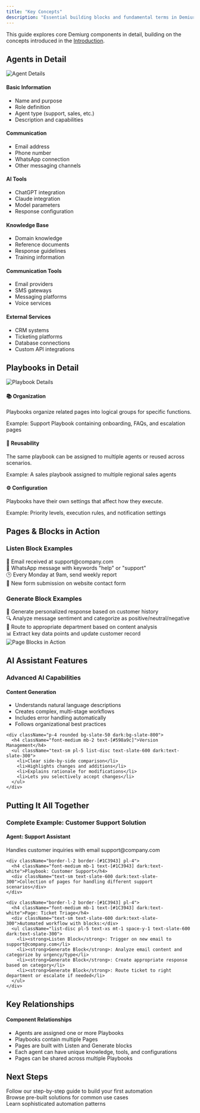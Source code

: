 ```yaml
---
title: "Key Concepts"
description: "Essential building blocks and fundamental terms in Demiurg"
---
```


<div className="p-4 rounded-md bg-white dark:bg-transparent border-l-2 border-[#1C3943] mb-6">
  <p className="text-slate-600 dark:text-slate-300">This guide explores core Demiurg components in detail, building on the concepts introduced in the <a href="/introduction" className="text-[#598a9c] hover:underline">Introduction</a>.</p>
</div>

## Agents in Detail

<Frame>
  <img src="/images/agent-detail.png" alt="Agent Details" className="rounded-lg" />
</Frame>

<Tabs>
  <Tab title="Identity">
    <div className="grid grid-cols-1 md:grid-cols-2 gap-4 mt-4">
      <div className="p-5 rounded-md bg-white dark:bg-slate-900 border border-slate-200 dark:border-slate-800">
        <h4 className="font-medium mb-2 text-[#1C3943] dark:text-white">Basic Information</h4>
        <ul className="space-y-1 pl-5 list-disc text-slate-600 dark:text-slate-300">
          <li>Name and purpose</li>
          <li>Role definition</li>
          <li>Agent type (support, sales, etc.)</li>
          <li>Description and capabilities</li>
        </ul>
      </div>
      <div className="p-5 rounded-md bg-white dark:bg-slate-900 border border-slate-200 dark:border-slate-800">
        <h4 className="font-medium mb-2 text-[#1C3943] dark:text-white">Communication</h4>
        <ul className="space-y-1 pl-5 list-disc text-slate-600 dark:text-slate-300">
          <li>Email address</li>
          <li>Phone number</li>
          <li>WhatsApp connection</li>
          <li>Other messaging channels</li>
        </ul>
      </div>
    </div>
  </Tab>
  
  <Tab title="AI & Knowledge">
    <div className="grid grid-cols-1 md:grid-cols-2 gap-4 mt-4">
      <div className="p-5 rounded-md bg-white dark:bg-slate-900 border border-slate-200 dark:border-slate-800">
        <h4 className="font-medium mb-2 text-[#1C3943] dark:text-white">AI Tools</h4>
        <ul className="space-y-1 pl-5 list-disc text-slate-600 dark:text-slate-300">
          <li>ChatGPT integration</li>
          <li>Claude integration</li>
          <li>Model parameters</li>
          <li>Response configuration</li>
        </ul>
      </div>
      <div className="p-5 rounded-md bg-white dark:bg-slate-900 border border-slate-200 dark:border-slate-800">
        <h4 className="font-medium mb-2 text-[#1C3943] dark:text-white">Knowledge Base</h4>
        <ul className="space-y-1 pl-5 list-disc text-slate-600 dark:text-slate-300">
          <li>Domain knowledge</li>
          <li>Reference documents</li>
          <li>Response guidelines</li>
          <li>Training information</li>
        </ul>
      </div>
    </div>
  </Tab>
  
  <Tab title="Integrations">
    <div className="grid grid-cols-1 md:grid-cols-2 gap-4 mt-4">
      <div className="p-5 rounded-md bg-white dark:bg-slate-900 border border-slate-200 dark:border-slate-800">
        <h4 className="font-medium mb-2 text-[#1C3943] dark:text-white">Communication Tools</h4>
        <ul className="space-y-1 pl-5 list-disc text-slate-600 dark:text-slate-300">
          <li>Email providers</li>
          <li>SMS gateways</li>
          <li>Messaging platforms</li>
          <li>Voice services</li>
        </ul>
      </div>
      <div className="p-5 rounded-md bg-white dark:bg-slate-900 border border-slate-200 dark:border-slate-800">
        <h4 className="font-medium mb-2 text-[#1C3943] dark:text-white">External Services</h4>
        <ul className="space-y-1 pl-5 list-disc text-slate-600 dark:text-slate-300">
          <li>CRM systems</li>
          <li>Ticketing platforms</li>
          <li>Database connections</li>
          <li>Custom API integrations</li>
        </ul>
      </div>
    </div>
  </Tab>
</Tabs>

## Playbooks in Detail

<Frame>
  <img src="/images/playbook-detail.png" alt="Playbook Details" className="rounded-lg" />
</Frame>

<div className="grid grid-cols-1 md:grid-cols-3 gap-4 mt-4 mb-6">
  <div className="p-5 rounded-md bg-white dark:bg-slate-900 border border-slate-200 dark:border-slate-800">
    <h4 className="font-medium mb-2 flex items-center text-[#1C3943] dark:text-white">
      <span className="mr-2">📚</span> Organization
    </h4>
    <p className="text-sm mb-3 text-slate-600 dark:text-slate-300">Playbooks organize related pages into logical groups for specific functions.</p>
    <div className="text-xs px-3 py-2 rounded bg-slate-50 dark:bg-slate-800">Example: Support Playbook containing onboarding, FAQs, and escalation pages</div>
  </div>
  
  <div className="p-5 rounded-md bg-white dark:bg-slate-900 border border-slate-200 dark:border-slate-800">
    <h4 className="font-medium mb-2 flex items-center text-[#1C3943] dark:text-white">
      <span className="mr-2">🔄</span> Reusability
    </h4>
    <p className="text-sm mb-3 text-slate-600 dark:text-slate-300">The same playbook can be assigned to multiple agents or reused across scenarios.</p>
    <div className="text-xs px-3 py-2 rounded bg-slate-50 dark:bg-slate-800">Example: A sales playbook assigned to multiple regional sales agents</div>
  </div>
  
  <div className="p-5 rounded-md bg-white dark:bg-slate-900 border border-slate-200 dark:border-slate-800">
    <h4 className="font-medium mb-2 flex items-center text-[#1C3943] dark:text-white">
      <span className="mr-2">⚙️</span> Configuration
    </h4>
    <p className="text-sm mb-3 text-slate-600 dark:text-slate-300">Playbooks have their own settings that affect how they execute.</p>
    <div className="text-xs px-3 py-2 rounded bg-slate-50 dark:bg-slate-800">Example: Priority levels, execution rules, and notification settings</div>
  </div>
</div>

## Pages & Blocks in Action

<div className="grid grid-cols-1 md:grid-cols-2 gap-6 mb-6">
  <div>
    <h3 className="font-medium mb-3 text-[#1C3943] dark:text-white">Listen Block Examples</h3>
    <div className="p-5 rounded-md bg-white dark:bg-slate-900 border border-slate-200 dark:border-slate-800">
      <div className="space-y-2">
        <div className="px-3 py-2 rounded bg-slate-50 dark:bg-slate-800 text-sm flex items-center">
          <span className="mr-2">📩</span> Email received at support@company.com
        </div>
        <div className="px-3 py-2 rounded bg-slate-50 dark:bg-slate-800 text-sm flex items-center">
          <span className="mr-2">📱</span> WhatsApp message with keywords "help" or "support"
        </div>
        <div className="px-3 py-2 rounded bg-slate-50 dark:bg-slate-800 text-sm flex items-center">
          <span className="mr-2">🕒</span> Every Monday at 9am, send weekly report
        </div>
        <div className="px-3 py-2 rounded bg-slate-50 dark:bg-slate-800 text-sm flex items-center">
          <span className="mr-2">📝</span> New form submission on website contact form
        </div>
      </div>
    </div>
  </div>
  
  <div>
    <h3 className="font-medium mb-3 text-[#1C3943] dark:text-white">Generate Block Examples</h3>
    <div className="p-5 rounded-md bg-white dark:bg-slate-900 border border-slate-200 dark:border-slate-800">
      <div className="space-y-2">
        <div className="px-3 py-2 rounded bg-slate-50 dark:bg-slate-800 text-sm flex items-center">
          <span className="mr-2">💬</span> Generate personalized response based on customer history
        </div>
        <div className="px-3 py-2 rounded bg-slate-50 dark:bg-slate-800 text-sm flex items-center">
          <span className="mr-2">🔍</span> Analyze message sentiment and categorize as positive/neutral/negative
        </div>
        <div className="px-3 py-2 rounded bg-slate-50 dark:bg-slate-800 text-sm flex items-center">
          <span className="mr-2">🔀</span> Route to appropriate department based on content analysis
        </div>
        <div className="px-3 py-2 rounded bg-slate-50 dark:bg-slate-800 text-sm flex items-center">
          <span className="mr-2">📊</span> Extract key data points and update customer record
        </div>
      </div>
    </div>
  </div>
</div>

<Frame>
  <img src="/images/page-blocks.png" alt="Page Blocks in Action" className="rounded-lg" />
</Frame>

## AI Assistant Features

<div className="p-6 rounded-md bg-white dark:bg-slate-900 border border-slate-200 dark:border-slate-800 mb-6">
  <h3 className="font-medium text-lg mb-4 text-[#1C3943] dark:text-white">Advanced AI Capabilities</h3>
  
  <div className="grid grid-cols-1 md:grid-cols-2 gap-4">
    <div className="p-4 rounded bg-slate-50 dark:bg-slate-800">
      <h4 className="font-medium mb-2 text-[#598a9c]">Content Generation</h4>
      <ul className="text-sm pl-5 list-disc text-slate-600 dark:text-slate-300">
        <li>Understands natural language descriptions</li>
        <li>Creates complex, multi-stage workflows</li>
        <li>Includes error handling automatically</li>
        <li>Follows organizational best practices</li>
      </ul>
    </div>
    
    <div className="p-4 rounded bg-slate-50 dark:bg-slate-800">
      <h4 className="font-medium mb-2 text-[#598a9c]">Version Management</h4>
      <ul className="text-sm pl-5 list-disc text-slate-600 dark:text-slate-300">
        <li>Clear side-by-side comparison</li>
        <li>Highlights changes and additions</li>
        <li>Explains rationale for modifications</li>
        <li>Lets you selectively accept changes</li>
      </ul>
    </div>
  </div>
</div>

## Putting It All Together

<div className="p-6 rounded-md bg-white dark:bg-slate-900 border border-slate-200 dark:border-slate-800 mb-6">
  <h3 className="font-medium mb-4 text-[#1C3943] dark:text-white">Complete Example: Customer Support Solution</h3>
  
  <div className="space-y-4">
    <div className="border-l-2 border-[#1C3943] pl-4">
      <h4 className="font-medium mb-1 text-[#1C3943] dark:text-white">Agent: Support Assistant</h4>
      <div className="text-sm text-slate-600 dark:text-slate-300">Handles customer inquiries with email support@company.com</div>
    </div>
    
    <div className="border-l-2 border-[#1C3943] pl-4">
      <h4 className="font-medium mb-1 text-[#1C3943] dark:text-white">Playbook: Customer Support</h4>
      <div className="text-sm text-slate-600 dark:text-slate-300">Collection of pages for handling different support scenarios</div>
    </div>
    
    <div className="border-l-2 border-[#1C3943] pl-4">
      <h4 className="font-medium mb-1 text-[#1C3943] dark:text-white">Page: Ticket Triage</h4>
      <div className="text-sm text-slate-600 dark:text-slate-300">Automated workflow with blocks:</div>
      <ul className="list-disc pl-5 text-xs mt-1 space-y-1 text-slate-600 dark:text-slate-300">
        <li><strong>Listen Block</strong>: Trigger on new email to support@company.com</li>
        <li><strong>Generate Block</strong>: Analyze email content and categorize by urgency/type</li>
        <li><strong>Generate Block</strong>: Create appropriate response based on category</li>
        <li><strong>Generate Block</strong>: Route ticket to right department or escalate if needed</li>
      </ul>
    </div>
  </div>
</div>

## Key Relationships

<div className="p-4 rounded-md bg-white dark:bg-transparent border-l-2 border-[#1C3943] mb-6">
  <h4 className="font-medium mb-2 text-[#1C3943] dark:text-white">Component Relationships</h4>
  <ul className="space-y-1 pl-5 list-disc text-slate-600 dark:text-slate-300">
    <li>Agents are assigned one or more Playbooks</li>
    <li>Playbooks contain multiple Pages</li>
    <li>Pages are built with Listen and Generate blocks</li>
    <li>Each agent can have unique knowledge, tools, and configurations</li>
    <li>Pages can be shared across multiple Playbooks</li>
  </ul>
</div>

## Next Steps

<div className="grid grid-cols-1 md:grid-cols-3 gap-4 mb-6">
  <Card title="Create Your First Agent" icon="robot" href="/tutorials/quick-start">
    <div className="text-slate-600 dark:text-slate-300">
      Follow our step-by-step guide to build your first automation
    </div>
  </Card>
  
  <Card title="Explore Templates" icon="copy" href="/solutions/customer-service">
    <div className="text-slate-600 dark:text-slate-300">
      Browse pre-built solutions for common use cases
    </div>
  </Card>
  
  <Card title="Advanced Techniques" icon="wand-magic-sparkles" href="/advanced/complex-workflows">
    <div className="text-slate-600 dark:text-slate-300">
      Learn sophisticated automation patterns
    </div>
  </Card>
</div>